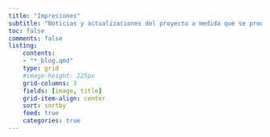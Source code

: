 ```yaml
---
title: "Impresiones"
subtitle: "Noticias y actualizaciones del proyecto a medida que se producen"
toc: false
comments: false
listing:
    contents: 
    - "*_blog.qmd"
    type: grid
    #image-height: 225px
    grid-columns: 3
    fields: [image, title]
    grid-item-align: center
    sort: sortby
    feed: true
    categories: true
---
```





